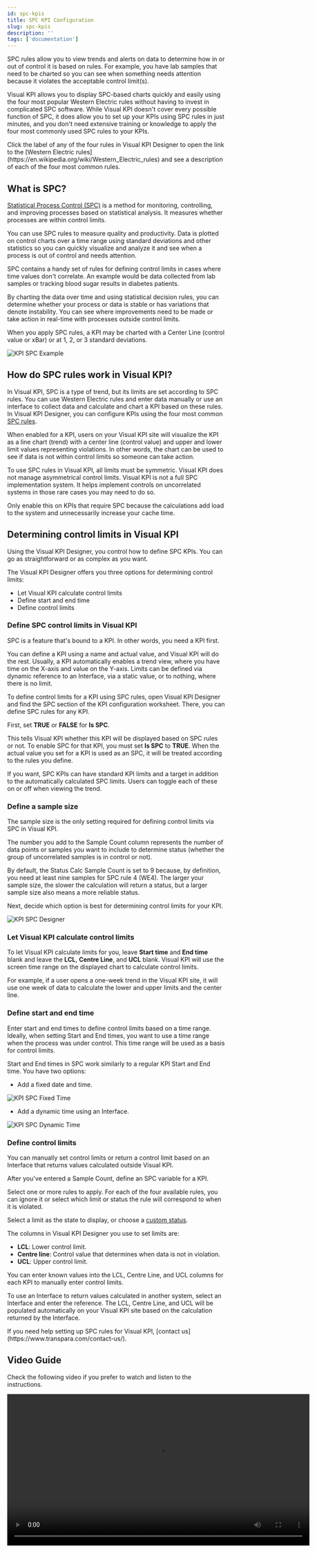 ```yaml
---
id: spc-kpis
title: SPC KPI Configuration
slug: spc-kpis
description: ''
tags: ['documentation']
---
```



SPC rules allow you to view trends and alerts on data to determine how in or out of control it is based on rules. For example, you have lab samples that need to be charted so you can see when something needs attention because it violates the acceptable control limit(s).

Visual KPI allows you to display SPC-based charts quickly and easily using the four most popular Western Electric rules without having to invest in complicated SPC software. While Visual KPI doesn't cover every possible function of SPC, it does allow you to set up your KPIs using SPC rules in just minutes, and you don't need extensive training or knowledge to apply the four most commonly used SPC rules to your KPIs.

<Callout type="note" title="Using SPC Rules">
Click the label of any of the four rules in Visual KPI Designer to open the link to the [Western Electric rules](https://en.wikipedia.org/wiki/Western_Electric_rules) and see a description of each of the four most common rules.
</Callout>

## What is SPC?

[Statistical Process Control (SPC)](https://en.wikipedia.org/wiki/Statistical_process_control) is a method for monitoring, controlling, and improving processes based on statistical analysis. It measures whether processes are within control limits.

You can use SPC rules to measure quality and productivity. Data is plotted on control charts over a time range using standard deviations and other statistics so you can quickly visualize and analyze it and see when a process is out of control and needs attention.

SPC contains a handy set of rules for defining control limits in cases where time values don't correlate. An example would be data collected from lab samples or tracking blood sugar results in diabetes patients.

By charting the data over time and using statistical decision rules, you can determine whether your process or data is stable or has variations that denote instability. You can see where improvements need to be made or take action in real-time with processes outside control limits.

When you apply SPC rules, a KPI may be charted with a Center Line (control value or xBar) or at 1, 2, or 3 standard deviations.

<Image
  src="media/designer/authoring/kpis/kpis-spc.png"
  alt="KPI SPC Example"
/>

## How do SPC rules work in Visual KPI?

In Visual KPI, SPC is a type of trend, but its limits are set according to SPC rules. You can use Western Electric rules and enter data manually or use an interface to collect data and calculate and chart a KPI based on these rules. In Visual KPI Designer, you can configure KPIs using the four most common [SPC rules](https://en.wikipedia.org/wiki/Statistical_process_control).

When enabled for a KPI, users on your Visual KPI site will visualize the KPI as a line chart (trend) with a center line (control value) and upper and lower limit values representing violations. In other words, the chart can be used to see if data is not within control limits so someone can take action.

To use SPC rules in Visual KPI, all limits must be symmetric. Visual KPI does not manage asymmetrical control limits. Visual KPI is not a full SPC implementation system. It helps implement controls on uncorrelated systems in those rare cases you may need to do so.

<Callout type="tip" title="Don't overuse SPC rules">
Only enable this on KPIs that require SPC because the calculations add load to the system and unnecessarily increase your cache time.
</Callout>

## Determining control limits in Visual KPI

Using the Visual KPI Designer, you control how to define SPC KPIs. You can go as straightforward or as complex as you want.

The Visual KPI Designer offers you three options for determining control limits:

- Let Visual KPI calculate control limits
- Define start and end time
- Define control limits

### Define SPC control limits in Visual KPI

SPC is a feature that's bound to a KPI. In other words, you need a KPI first.

You can define a KPI using a name and actual value, and Visual KPI will do the rest. Usually, a KPI automatically enables a trend view, where you have time on the X-axis and value on the Y-axis. Limits can be defined via dynamic reference to an Interface, via a static value, or to nothing, where there is no limit.

To define control limits for a KPI using SPC rules, open Visual KPI Designer and find the SPC section of the KPI configuration worksheet. There, you can define SPC rules for any KPI.

First, set **TRUE** or **FALSE** for **Is SPC**.

This tells Visual KPI whether this KPI will be displayed based on SPC rules or not. To enable SPC for that KPI, you must set **Is SPC** to **TRUE**. When the actual value you set for a KPI is used as an SPC, it will be treated according to the rules you define.

<Callout type="note" title="SPC KPIs Configuration">
If you want, SPC KPIs can have standard KPI limits and a target in addition to the automatically calculated SPC limits. Users can toggle each of these on or off when viewing the trend.
</Callout>

### Define a sample size

The sample size is the only setting required for defining control limits via SPC in Visual KPI.

The number you add to the Sample Count column represents the number of data points or samples you want to include to determine status (whether the group of uncorrelated samples is in control or not).

By default, the Status Calc Sample Count is set to 9 because, by definition, you need at least nine samples for SPC rule 4 (WE4). The larger your sample size, the slower the calculation will return a status, but a larger sample size also means a more reliable status.

Next, decide which option is best for determining control limits for your KPI.

<Image
  src="media/designer/authoring/kpis/spc-selection.png"
  alt="KPI SPC Designer"
  size="50%"
/>

### Let Visual KPI calculate control limits

To let Visual KPI calculate limits for you, leave **Start time** and **End time** blank and leave the **LCL**, **Centre Line**, and **UCL** blank. Visual KPI will use the screen time range on the displayed chart to calculate control limits.

For example, if a user opens a one-week trend in the Visual KPI site, it will use one week of data to calculate the lower and upper limits and the center line.

### Define start and end time

Enter start and end times to define control limits based on a time range. Ideally, when setting Start and End times, you want to use a time range when the process was under control. This time range will be used as a basis for control limits.

Start and End times in SPC work similarly to a regular KPI Start and End time. You have two options:

- Add a fixed date and time.

<Image
  src="media/designer/authoring/kpis/spc-fixedtime.png"
  alt="KPI SPC Fixed Time"
/>

- Add a dynamic time using an Interface.

<Image
  src="media/designer/authoring/kpis/spc-dynamictime.png"
  alt="KPI SPC Dynamic Time"
/>

### Define control limits

You can manually set control limits or return a control limit based on an Interface that returns values calculated outside Visual KPI.

After you've entered a Sample Count, define an SPC variable for a KPI.

Select one or more rules to apply. For each of the four available rules, you can ignore it or select which limit or status the rule will correspond to when it is violated.

Select a limit as the state to display, or choose a [custom status](/visual-kpi-designer/settings/features-config#kpi-status).

The columns in Visual KPI Designer you use to set limits are:

- **LCL**: Lower control limit.
- **Centre line**: Control value that determines when data is not in violation.
- **UCL**: Upper control limit.

You can enter known values into the LCL, Centre Line, and UCL columns for each KPI to manually enter control limits.

To use an Interface to return values calculated in another system, select an Interface and enter the reference. The LCL, Centre Line, and UCL will be populated automatically on your Visual KPI site based on the calculation returned by the Interface.

<Callout type="transpara" title="Need help?">
If you need help setting up SPC rules for Visual KPI, [contact us](https://www.transpara.com/contact-us/).
</Callout>

## Video Guide

Check the following video if you prefer to watch and listen to the instructions.

<Video 
  src="https://www.youtube.com/embed/6ZKCMS2j1sk?si=AWORWxhXOrQ6NvvB"
  width="700px"
/>
